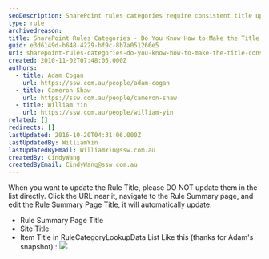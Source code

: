 ```yaml
---
seoDescription: SharePoint rules categories require consistent title updates through Rule Summary page editing to synchronize with Site Title and Item Title.
type: rule
archivedreason:
title: SharePoint Rules Categories - Do You Know How to Make the Title Consistent?
guid: e3d6149d-b648-4229-bf9c-8b7a051266e5
uri: sharepoint-rules-categories-do-you-know-how-to-make-the-title-consistent
created: 2010-11-02T07:48:05.000Z
authors:
  - title: Adam Cogan
    url: https://ssw.com.au/people/adam-cogan
  - title: Cameron Shaw
    url: https://ssw.com.au/people/cameron-shaw
  - title: William Yin
    url: https://ssw.com.au/people/william-yin
related: []
redirects: []
lastUpdated: 2016-10-20T04:31:06.000Z
lastUpdatedBy: WilliamYin
lastUpdatedByEmail: WilliamYin@ssw.com.au
createdBy: CindyWang
createdByEmail: CindyWang@ssw.com.au
---
```


When you want to update the Rule Title, please DO NOT update them in the list directly.
Click the URL near it, navigate to the Rule Summary page, and edit the Rule Summary Page Title, it will automatically update:

- Rule Summary Page Title
- Site Title
- Item Title in RuleCategoryLookupData List
Like this (thanks for Adam's snapshot) :
![](SPTitle.jpg)
